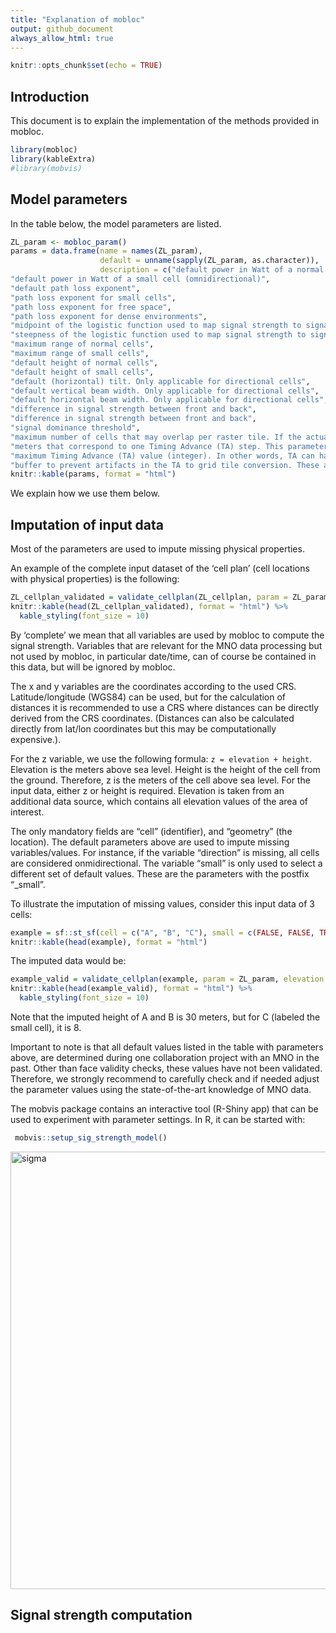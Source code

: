 ```yaml
---
title: "Explanation of mobloc"
output: github_document
always_allow_html: true
---
```


```r
knitr::opts_chunk$set(echo = TRUE)
```



## Introduction

This document is to explain the implementation of the methods provided in mobloc.

```r
library(mobloc)
library(kableExtra)
#library(mobvis)
```

## Model parameters

In the table below, the model parameters are listed.


```r
ZL_param <- mobloc_param()
params = data.frame(name = names(ZL_param), 
                    default = unname(sapply(ZL_param, as.character)),
                    description = c("default power in Watt of a normal cell (placed in a cell tower or rooftop site)",
"default power in Watt of a small cell (omnidirectional)",
"default path loss exponent",
"path loss exponent for small cells",
"path loss exponent for free space",
"path loss exponent for dense environments",
"midpoint of the logistic function used to map signal strength to signal dominance",
"steepness of the logistic function used to map signal strength to signal dominance",
"maximum range of normal cells",
"maximum range of small cells",
"default height of normal cells",
"default height of small cells",
"default (horizontal) tilt. Only applicable for directional cells",
"default vertical beam width. Only applicable for directional cells",
"default horizontal beam width. Only applicable for directional cells",
"difference in signal strength between front and back",
"difference in signal strength between front and back",
"signal dominance threshold",
"maximum number of cells that may overlap per raster tile. If the actual number exceeds this parameter, the max_overlapping_cells cells with the highest signal strength are selected",
"meters that correspond to one Timing Advance (TA) step. This parameter depends on the network technology and psychical properties such as air pressure. In GSM networks it is approximately 554 meters, and LTE (4G) networks 78.12 meters.",
"maximum Timing Advance (TA) value (integer). In other words, TA can have a value between 0 and TA_max. In GSM it is 63, and in LTE 1282.",
"buffer to prevent artifacts in the TA to grid tile conversion. These artifacts occur when TA_step is similar or smaller than the width of a grid tile. TA_buffer is an integer that determines the number of TA steps that are added in front of behind the actual TA band."))
knitr::kable(params, format = "html")
```

We explain how we use them below.

## Imputation of input data

Most of the parameters are used to impute missing physical properties.

An example of the complete input dataset of the 'cell plan' (cell locations with physical properties) is the following:

```r
ZL_cellplan_validated = validate_cellplan(ZL_cellplan, param = ZL_param, elevation = ZL_elevation)
knitr::kable(head(ZL_cellplan_validated), format = "html") %>%
  kable_styling(font_size = 10)
```

By 'complete' we mean that all variables are used by mobloc to compute the signal strength. Variables that are relevant for the MNO data processing but not used by mobloc, in particular date/time, can of course be contained in this data, but will be ignored by mobloc.

The x and y variables are the coordinates according to the used CRS. Latitude/longitude (WGS84) can be used, but for the calculation of distances it is recommended to use a CRS where distances can be directly derived from the CRS coordinates. (Distances can also be calculated directly from lat/lon coordinates but this may be computationally expensive.).

For the z variable, we use the following formula: `z = elevation + height`. Elevation is the meters above sea level. Height is the height of the cell from the ground. Therefore, z is the meters of the cell above sea level. For the input data, either z or height is required. Elevation is taken from an additional data source, which contains all elevation values of the area of interest. 

The only mandatory fields are "cell" (identifier), and "geometry" (the location). The default parameters above are used to impute missing variables/values. For instance, if the variable "direction" is missing, all cells are considered onmidirectional. The variable "small" is only used to select a different set of default values. These are the parameters with the postfix "_small".  

To illustrate the imputation of missing values, consider this input data of 3 cells:

```r
example = sf::st_sf(cell = c("A", "B", "C"), small = c(FALSE, FALSE, TRUE), geometry = ZL_cellplan$geometry[1:3])
knitr::kable(head(example), format = "html")
```

The imputed data would be:

```r
example_valid = validate_cellplan(example, param = ZL_param, elevation = ZL_elevation)
knitr::kable(head(example_valid), format = "html") %>%
  kable_styling(font_size = 10)
```

Note that the imputed height of A and B is 30 meters, but for C (labeled the small cell), it is 8.

Important to note is that all default values listed in the table with parameters above, are determined during one collaboration project with an MNO in the past. Other than face validity checks, these values have not been validated. Therefore, we strongly recommend to carefully check and if needed adjust the parameter values using the state-of-the-art knowledge of MNO data.

The mobvis package contains an interactive tool (R-Shiny app) that can be used to experiment with parameter settings. In R, it can be started with:

```r
 mobvis::setup_sig_strength_model()
```

<img src="images/setup_signal_strength.jpg" alt="sigma" data-toggle="tooltip" data-placement="right" title="" data-original-title="Note this is just a screenshot of the tool." onload="$(this).tooltip()" width="700px">


## Signal strength computation






